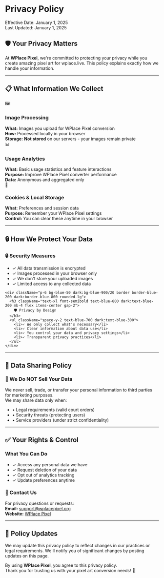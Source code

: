

# Privacy Policy

<div className="not-prose mb-8 p-6 bg-muted/30 rounded-lg border border-border">
  <div className="flex items-center gap-3 mb-3">
    <div className="w-3 h-3 bg-green-500 rounded-full"></div>
    <span className="font-semibold text-foreground">Effective Date: January 1, 2025</span>
  </div>
  <div className="flex items-center gap-3">
    <div className="w-3 h-3 bg-blue-500 rounded-full"></div>
    <span className="font-semibold text-foreground">Last Updated: January 1, 2025</span>
  </div>
</div>

## 🛡️ Your Privacy Matters

At **WPlace Pixel**, we're committed to protecting your privacy while you create amazing pixel art for wplace.live. This policy explains exactly how we handle your information.

---

## 📋 What Information We Collect

<div className="not-prose grid gap-6 my-8">
  <div className="p-6 bg-card border border-border rounded-lg">
    <div className="flex items-center gap-3 mb-4">
      <div className="w-10 h-10 bg-blue-100 dark:bg-blue-900/30 rounded-lg flex items-center justify-center">
        🖼️
      </div>
      <h3 className="text-xl font-semibold text-foreground">Image Processing</h3>
    </div>
    <div className="space-y-2 text-muted-foreground">
      <div><strong className="text-foreground">What:</strong> Images you upload for WPlace Pixel conversion</div>
      <div><strong className="text-foreground">How:</strong> Processed locally in your browser</div>
      <div><strong className="text-green-600 dark:text-green-400">Storage:</strong> <strong>Not stored</strong> on our servers - your images remain private</div>
    </div>
  </div>

  <div className="p-6 bg-card border border-border rounded-lg">
    <div className="flex items-center gap-3 mb-4">
      <div className="w-10 h-10 bg-purple-100 dark:bg-purple-900/30 rounded-lg flex items-center justify-center">
        📊
      </div>
      <h3 className="text-xl font-semibold text-foreground">Usage Analytics</h3>
    </div>
    <div className="space-y-2 text-muted-foreground">
      <div><strong className="text-foreground">What:</strong> Basic usage statistics and feature interactions</div>
      <div><strong className="text-foreground">Purpose:</strong> Improve WPlace Pixel converter performance</div>
      <div><strong className="text-foreground">Data:</strong> Anonymous and aggregated only</div>
    </div>
  </div>

  <div className="p-6 bg-card border border-border rounded-lg">
    <div className="flex items-center gap-3 mb-4">
      <div className="w-10 h-10 bg-orange-100 dark:bg-orange-900/30 rounded-lg flex items-center justify-center">
        🍪
      </div>
      <h3 className="text-xl font-semibold text-foreground">Cookies & Local Storage</h3>
    </div>
    <div className="space-y-2 text-muted-foreground">
      <div><strong className="text-foreground">What:</strong> Preferences and session data</div>
      <div><strong className="text-foreground">Purpose:</strong> Remember your WPlace Pixel settings</div>
      <div><strong className="text-foreground">Control:</strong> You can clear these anytime in your browser</div>
    </div>
  </div>
</div>

---

## 🔒 How We Protect Your Data

<div className="not-prose my-8">
  <div className="grid md:grid-cols-2 gap-6">
    <div className="p-6 bg-green-50 dark:bg-green-900/20 border border-green-200 dark:border-green-800 rounded-lg">
      <h3 className="text-xl font-semibold text-green-800 dark:text-green-200 mb-4 flex items-center gap-2">
        🔒 Security Measures
      </h3>
      <ul className="space-y-2 text-green-700 dark:text-green-300">
        <li>✓ All data transmission is encrypted</li>
        <li>✓ Images processed in your browser only</li>
        <li>✓ We don't store your uploaded images</li>
        <li>✓ Limited access to any collected data</li>
      </ul>
    </div>

    <div className="p-6 bg-blue-50 dark:bg-blue-900/20 border border-blue-200 dark:border-blue-800 rounded-lg">
      <h3 className="text-xl font-semibold text-blue-800 dark:text-blue-200 mb-4 flex items-center gap-2">
        🛡️ Privacy by Design
      </h3>
      <ul className="space-y-2 text-blue-700 dark:text-blue-300">
        <li>✓ We only collect what's necessary</li>
        <li>✓ Clear information about data use</li>
        <li>✓ You control your data and privacy settings</li>
        <li>✓ Transparent privacy practices</li>
      </ul>
    </div>
  </div>
</div>

---

## 🤝 Data Sharing Policy

<div className="not-prose my-8 p-6 bg-red-50 dark:bg-red-900/20 border border-red-200 dark:border-red-800 rounded-lg">
  <h3 className="text-xl font-semibold text-red-800 dark:text-red-200 mb-4">
    🚫 We Do NOT Sell Your Data
  </h3>
  <div className="text-red-700 dark:text-red-300 mb-4">
    We never sell, trade, or transfer your personal information to third parties for marketing purposes.
  </div>

  <div className="text-red-700 dark:text-red-300">
    <div className="font-medium mb-2">We may share data only when:</div>
    <ul className="space-y-1 ml-4">
      <li>• Legal requirements (valid court orders)</li>
      <li>• Security threats (protecting users)</li>
      <li>• Service providers (under strict confidentiality)</li>
    </ul>
  </div>
</div>

---

## ✅ Your Rights & Control

<div className="not-prose grid md:grid-cols-2 gap-6 my-8">
  <div className="p-6 bg-card border border-border rounded-lg">
    <h3 className="text-xl font-semibold text-foreground mb-4">What You Can Do</h3>
    <ul className="space-y-3 text-muted-foreground">
      <li className="flex items-center gap-3">
        <span className="w-6 h-6 bg-green-100 dark:bg-green-900/30 rounded-full flex items-center justify-center text-green-600 dark:text-green-400 text-sm">✓</span>
        Access any personal data we have
      </li>
      <li className="flex items-center gap-3">
        <span className="w-6 h-6 bg-green-100 dark:bg-green-900/30 rounded-full flex items-center justify-center text-green-600 dark:text-green-400 text-sm">✓</span>
        Request deletion of your data
      </li>
      <li className="flex items-center gap-3">
        <span className="w-6 h-6 bg-green-100 dark:bg-green-900/30 rounded-full flex items-center justify-center text-green-600 dark:text-green-400 text-sm">✓</span>
        Opt out of analytics tracking
      </li>
      <li className="flex items-center gap-3">
        <span className="w-6 h-6 bg-green-100 dark:bg-green-900/30 rounded-full flex items-center justify-center text-green-600 dark:text-green-400 text-sm">✓</span>
        Update preferences anytime
      </li>
    </ul>
  </div>

  <div className="p-6 bg-primary/5 border border-primary/20 rounded-lg">
    <h3 className="text-xl font-semibold text-foreground mb-4">📧 Contact Us</h3>
    <div className="space-y-3 text-muted-foreground">
      <div>For privacy questions or requests:</div>
      <div className="space-y-2">
        <div><strong className="text-foreground">Email:</strong> <a href="mailto:support@wplacepixel.org" className="text-primary hover:underline">support@wplacepixel.org</a></div>
        <div><strong className="text-foreground">Website:</strong> <a href="https://wplacepixel.org" className="text-primary hover:underline">WPlace Pixel</a></div>
      </div>
    </div>
  </div>
</div>

---

## 📝 Policy Updates

We may update this privacy policy to reflect changes in our practices or legal requirements. We'll notify you of significant changes by posting updates on this page.

<div className="not-prose mt-8 p-6 bg-muted/50 border border-border rounded-lg text-center">
  <div className="text-lg font-medium text-foreground">
    By using <strong className="text-primary">WPlace Pixel</strong>, you agree to this privacy policy.
  </div>
  <div className="text-muted-foreground mt-2">
    Thank you for trusting us with your pixel art conversion needs! 🎨
  </div>
</div>
